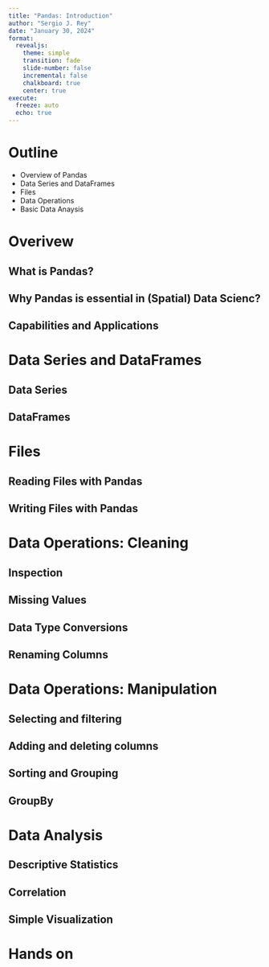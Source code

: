 ```yaml
---
title: "Pandas: Introduction"
author: "Sergio J. Rey"
date: "January 30, 2024"
format:
  revealjs:
    theme: simple
    transition: fade
    slide-number: false
    incremental: false 
    chalkboard: true
    center: true
execute:
  freeze: auto
  echo: true
---
```



# Outline

- Overview of Pandas 
- Data Series and DataFrames
- Files
- Data Operations
- Basic Data Anaysis

# Overivew

## What is Pandas?

## Why Pandas is essential in (Spatial) Data Scienc?

## Capabilities and Applications

# Data Series and DataFrames

## Data Series

## DataFrames

# Files

## Reading Files with Pandas
## Writing Files with Pandas

# Data Operations: Cleaning
## Inspection
## Missing Values
## Data Type Conversions
## Renaming Columns

# Data Operations: Manipulation
## Selecting and filtering

## Adding and deleting columns

## Sorting and Grouping
## GroupBy 
# Data Analysis
## Descriptive Statistics
## Correlation
## Simple Visualization

# Hands on

